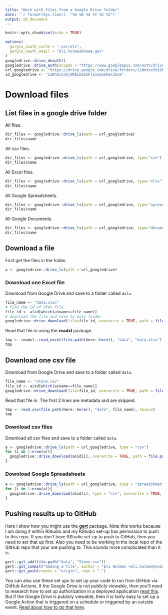 ```yaml
---
title: "Work with files from a Google Drive folder"
date: '`r format(Sys.time(), "%A %B %d %Y %X %Z")`'
output: md_document
---
```


```r
knitr::opts_chunk$set(echo = TRUE)
```

```r
options(
  gargle_oauth_cache = ".secrets",
  gargle_oauth_email = "eli.holmes@noaa.gov"
)
googledrive::drive_deauth()
googledrive::drive_auth(scopes = "https://www.googleapis.com/auth/drive.readonly", email="eli.holmes@noaa.gov")
url_googledrive <- "https://drive.google.com/drive/folders/11WnXxs56jORbLkD1mFTZxwSaShex3Sse"
id_googledrive <- "11WnXxs56jORbLkD1mFTZxwSaShex3Sse"
```

# Download files

## List files in a google drive folder

All files.
```r
dir_files <- googledrive::drive_ls(path = url_googledrive)
dir_files$name
```

All csv files.
```r
dir_files <- googledrive::drive_ls(path = url_googledrive, type="csv")
dir_files$name
```

All Excel files.
```r
dir_files <- googledrive::drive_ls(path = url_googledrive, type="xlsx")
dir_files$name
```

All Google Spreadsheets.
```r
dir_files <- googledrive::drive_ls(path = url_googledrive, type="spreadsheet")
dir_files$name
```

All Google Documents.
```r
dir_files <- googledrive::drive_ls(path = url_googledrive, type="document")
dir_files$name
```

## Download a file

First get the files in the folder.
```r
a <- googledrive::drive_ls(path = url_googledrive)
```

### Download one Excel file

Download from Google Drive and save to a folder called `data`.

```r
file_name <- "data.xlsx"
# find the id of that file
file_id <- a$id[which(a$name==file_name)]
# download the file and save to data folder
googledrive::drive_download(file=file_id, overwrite = TRUE, path = file.path("data", file_name))
```

Read that file in using the **readxl** package.
```r
tmp <- readxl::read_excel(file.path(here::here(), "data", "data.xlsx"))
tmp
```

## Download one csv file

Download from Google Drive and save to a folder called `data`.

```r
file_name <- "Stone.csv"
file_id <- a$id[which(a$name==file_name)]
googledrive::drive_download(file=file_id, overwrite = TRUE, path = file.path("data", file_name))
```

Read that file in. The first 2 lines are metadata and are skipped.
```r
tmp <- read.csv(file.path(here::here(), "data", file_name), skip=2)
tmp
```

### Download csv files

Download all csv files and save to a folder called `data`.

```r
a <- googledrive::drive_ls(path = url_googledrive, type = "csv")
for (i in 1:nrow(a)){
  googledrive::drive_download(a$id[i], overwrite = TRUE, path = file.path("data", a$name[i]))
}
```

### Download Google Spreadsheets

```r
a <- googledrive::drive_ls(path = url_googledrive, type = "spreadsheet")
for (i in 1:nrow(a)){
  googledrive::drive_download(a$id[i], type = "csv", overwrite = TRUE, path = file.path("data", a$name[i]))
}
```

## Pushing results up to GitHub

Here I show how you might use the [**gert**](https://CRAN.R-project.org/package=gert) package. Note this works because I am doing it within RStudio and my RStudio set-up has permission to push to this repo. If you don't have RStudio set-up to push to GitHub, then you need to set that up first. Also you need to be working in the local repo of the GitHub repo that your are pushing to. This sounds more complicated than it is.
```r
gert::git_add(file.path("data", "Stone.csv"))
gert::git_commit("Adding a file", author = "Eli Holmes <eli.holmes@noaa.gov>")
gert::git_push(remote = "origin", repo = ".")
```

You can also use these set ups to set up your code to run from GitHub via GitHub Actions. If the Google Drive is not publicly viewable, then you'll need to research how to set up authorization in a deployed application [read this](https://gargle.r-lib.org/articles/non-interactive-auth.html). But if the Google Drive is publicly viewable, then it is fairly easy to set up a Google Action that is triggered on a schedule or triggered by an outside event. [Read about how to do that here](https://docs.github.com/en/actions/learn-github-actions/events-that-trigger-workflows).
